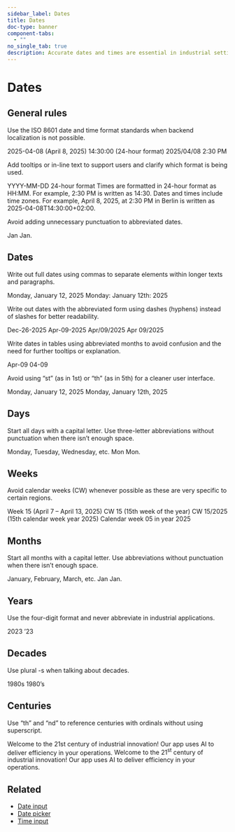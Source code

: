 ```yaml
---
sidebar_label: Dates
title: Dates
doc-type: banner
component-tabs:
  - ""
no_single_tab: true
description: Accurate dates and times are essential in industrial settings, serving as the backbone for effective scheduling, seamless coordination, and overall efficiency. Deciding on the right format to convey this information is challenging due to varying guidelines across different regions and industries.
---
```



# Dates

## General rules

Use the ISO 8601 date and time format standards when backend localization is not possible.

<DoAndDont>
  <DoAndDont.Do>
    <DoAndDont.Item>2025-04-08 (April 8, 2025)</DoAndDont.Item>
	<DoAndDont.Item>14:30:00 (24-hour format)</DoAndDont.Item>
  </DoAndDont.Do>
  <DoAndDont.Dont>
    <DoAndDont.Item>2025/04/08</DoAndDont.Item>
    <DoAndDont.Item>2:30 PM</DoAndDont.Item>
  </DoAndDont.Dont>
</DoAndDont>

Add tooltips or in-line text to support users and clarify which format is being used.

<DoAndDont>
	<DoAndDont.Do>
		<DoAndDont.Item>YYYY-MM-DD</DoAndDont.Item>
		<DoAndDont.Item>24-hour format</DoAndDont.Item>
		<DoAndDont.Item>Times are formatted in 24-hour format as HH:MM. For example, 2:30 PM is written as 14:30.</DoAndDont.Item>
		<DoAndDont.Item>Dates and times include time zones. For example, April 8, 2025, at 2:30 PM in Berlin is written as 2025-04-08T14:30:00+02:00.</DoAndDont.Item>
	</DoAndDont.Do>
</DoAndDont>

Avoid adding unnecessary punctuation to abbreviated dates.

<DoAndDont>
	<DoAndDont.Do>
		<DoAndDont.Item>Jan</DoAndDont.Item>
	</DoAndDont.Do>
	<DoAndDont.Dont>
		<DoAndDont.Item>Jan.</DoAndDont.Item>
	</DoAndDont.Dont>
</DoAndDont>

## Dates

Write out full dates using commas to separate elements within longer texts and paragraphs.

<DoAndDont>
	<DoAndDont.Do>
		<DoAndDont.Item>Monday, January 12, 2025</DoAndDont.Item>
	</DoAndDont.Do>
	<DoAndDont.Dont>
		<DoAndDont.Item>Monday: January 12th: 2025</DoAndDont.Item>
	</DoAndDont.Dont>
</DoAndDont>

Write out dates with the abbreviated form using dashes (hyphens) instead of slashes for better readability.

<DoAndDont>
	<DoAndDont.Do>
		<DoAndDont.Item>Dec-26-2025</DoAndDont.Item>
		<DoAndDont.Item>Apr-09-2025</DoAndDont.Item>
	</DoAndDont.Do>
	<DoAndDont.Dont>
		<DoAndDont.Item>Apr/09/2025</DoAndDont.Item>
		<DoAndDont.Item>Apr 09/2025</DoAndDont.Item>
	</DoAndDont.Dont>
</DoAndDont>

Write dates in tables using abbreviated months to avoid confusion and the need for further tooltips or explanation.

<DoAndDont>
	<DoAndDont.Do>
		<DoAndDont.Item>Apr-09</DoAndDont.Item>
	</DoAndDont.Do>
	<DoAndDont.Dont>
		<DoAndDont.Item>04-09</DoAndDont.Item>
	</DoAndDont.Dont>
</DoAndDont>

Avoid using “st” (as in 1st) or “th” (as in 5th) for a cleaner user interface.

<DoAndDont>
	<DoAndDont.Do>
		<DoAndDont.Item>Monday, January 12, 2025</DoAndDont.Item>
	</DoAndDont.Do>
	<DoAndDont.Dont>
		<DoAndDont.Item>Monday, January 12th, 2025</DoAndDont.Item>
	</DoAndDont.Dont>
</DoAndDont>

## Days

Start all days with a capital letter. Use three-letter abbreviations without punctuation when there isn’t enough space.

<DoAndDont>
	<DoAndDont.Do>
		<DoAndDont.Item>Monday, Tuesday, Wednesday, etc.</DoAndDont.Item>
		<DoAndDont.Item>Mon</DoAndDont.Item>
	</DoAndDont.Do>
	<DoAndDont.Dont>
		<DoAndDont.Item>Mon.</DoAndDont.Item>
	</DoAndDont.Dont>
</DoAndDont>

## Weeks

Avoid calendar weeks (CW) whenever possible as these are very specific to certain regions.

<DoAndDont>
	<DoAndDont.Do>
		<DoAndDont.Item>Week 15 (April 7 – April 13, 2025)</DoAndDont.Item>
	</DoAndDont.Do>
	<DoAndDont.Dont>
		<DoAndDont.Item>CW 15 (15th week of the year)</DoAndDont.Item>
		<DoAndDont.Item>CW 15/2025 (15th calendar week year 2025)</DoAndDont.Item>
		<DoAndDont.Item>Calendar week 05 in year 2025</DoAndDont.Item>
	</DoAndDont.Dont>
</DoAndDont>

## Months

Start all months with a capital letter. Use abbreviations without punctuation when there isn’t enough space.

<DoAndDont>
	<DoAndDont.Do>
		<DoAndDont.Item>January, February, March, etc.</DoAndDont.Item>
		<DoAndDont.Item>Jan</DoAndDont.Item>
	</DoAndDont.Do>
	<DoAndDont.Dont>
		<DoAndDont.Item>Jan.</DoAndDont.Item>
	</DoAndDont.Dont>
</DoAndDont>

## Years

Use the four-digit format and never abbreviate in industrial applications.

<DoAndDont>
	<DoAndDont.Do>
		<DoAndDont.Item>2023</DoAndDont.Item>
	</DoAndDont.Do>
	<DoAndDont.Dont>
		<DoAndDont.Item>’23</DoAndDont.Item>
	</DoAndDont.Dont>
</DoAndDont>

## Decades

Use plural -s when talking about decades.

<DoAndDont>
	<DoAndDont.Do>
		<DoAndDont.Item>1980s</DoAndDont.Item>
	</DoAndDont.Do>
	<DoAndDont.Dont>
		<DoAndDont.Item>1980’s</DoAndDont.Item>
	</DoAndDont.Dont>
</DoAndDont>

## Centuries

Use “th” and “nd” to reference centuries with ordinals without using superscript.

<DoAndDont>
	<DoAndDont.Do>
		<DoAndDont.Item>Welcome to the 21st century of industrial innovation! Our app uses AI to deliver efficiency in your operations.</DoAndDont.Item>
	</DoAndDont.Do>
	<DoAndDont.Dont>
		<DoAndDont.Item>Welcome to the 21<sup>st</sup> century of industrial innovation! Our app uses AI to deliver efficiency in your operations.</DoAndDont.Item>
	</DoAndDont.Dont>
</DoAndDont>

## Related

- [Date input](../../../components/input-date/index.mdx)
- [Date picker](../../../components/date-picker/index.mdx)
- [Time input](../../../components/input-time/index.mdx)